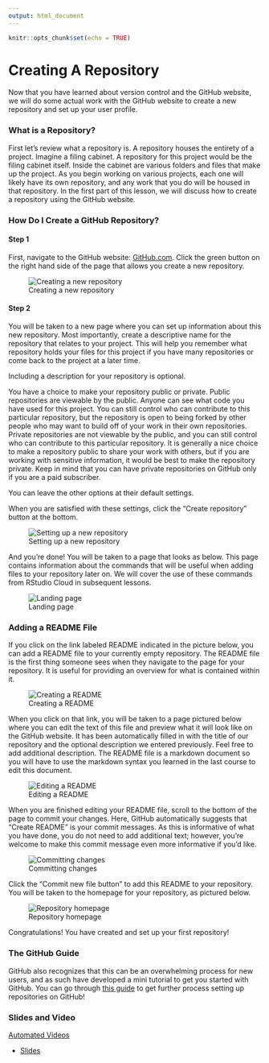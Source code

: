 ```yaml
---
output: html_document
---
```


```r
knitr::opts_chunk$set(echo = TRUE)
```

# Creating A Repository

Now that you have learned about version control and the GitHub website, we will do some actual work with the GitHub website to create a new repository and set up your user profile.

### What is a Repository?

First let's review what a repository is. A repository houses the entirety of a project. Imagine a filing cabinet. A repository for this project would be the filing cabinet itself. Inside the cabinet are various folders and files that make up the project. As you begin working on various projects, each one will likely have its own repository, and any work that you do will be housed in that repository. In the first part of this lesson, we will discuss how to create a repository using the GitHub website.

### How Do I Create a GitHub Repository?

#### Step 1

First, navigate to the GitHub website: [GitHub.com](https://github.com/). Click the green button on the right hand side of the page that allows you create a new repository.


![Creating a new repository](https://docs.google.com/presentation/d/1Dxf8VZi4RAf4BA8Xb__gbnTxFLIJKM-mxSy_BMA48DU/export/png?id=1Dxf8VZi4RAf4BA8Xb__gbnTxFLIJKM-mxSy_BMA48DU&pageid=g2bfdb07292_0_151)

#### Step 2

You will be taken to a new page where you can set up information about this new repository. Most importantly, create a descriptive name for the repository that relates to your project. This will help you remember what repository holds your files for this project if you have many repositories or come back to the project at a later time.

Including a description for your repository is optional.

You have a choice to make your repository public or private. Public repositories are viewable by the public. Anyone can see what code you have used for this project. You can still control who can contribute to this particular repository, but the repository is open to being forked by other people who may want to build off of your work in their own repositories. Private repositories are not viewable by the public, and you can still control who can contribute to this particular repository. It is generally a nice choice to make a repository public to share your work with others, but if you are working with sensitive information, it would be best to make the repository private. Keep in mind that you can have private repositories on GitHub only if you are a paid subscriber.

You can leave the other options at their default settings.

When you are satisfied with these settings, click the "Create repository" button at the bottom.


![Setting up a new repository](https://docs.google.com/presentation/d/1Dxf8VZi4RAf4BA8Xb__gbnTxFLIJKM-mxSy_BMA48DU/export/png?id=1Dxf8VZi4RAf4BA8Xb__gbnTxFLIJKM-mxSy_BMA48DU&pageid=g38bb68a530_0_8)

And you're done! You will be taken to a page that looks as below. This page contains information about the commands that will be useful when adding files to your repository later on. We will cover the use of these commands from RStudio Cloud in subsequent lessons.


![Landing page](https://docs.google.com/presentation/d/1Dxf8VZi4RAf4BA8Xb__gbnTxFLIJKM-mxSy_BMA48DU/export/png?id=1Dxf8VZi4RAf4BA8Xb__gbnTxFLIJKM-mxSy_BMA48DU&pageid=g38bb68a530_0_19)

### Adding a README File

If you click on the link labeled README indicated in the picture below, you can add a README file to your currently empty repository. The README file is the first thing someone sees when they navigate to the page for your repository. It is useful for providing an overview for what is contained within it.


![Creating a README](https://docs.google.com/presentation/d/1Dxf8VZi4RAf4BA8Xb__gbnTxFLIJKM-mxSy_BMA48DU/export/png?id=1Dxf8VZi4RAf4BA8Xb__gbnTxFLIJKM-mxSy_BMA48DU&pageid=g38bb68a530_0_24)

When you click on that link, you will be taken to a page pictured below where you can edit the text of this file and preview what it will look like on the GitHub website. It has been automatically filled in with the title of our repository and the optional description we entered previously. Feel free to add additional description. The README file is a markdown document so you will have to use the markdown syntax you learned in the last course to edit this document.


![Editing a README](https://docs.google.com/presentation/d/1Dxf8VZi4RAf4BA8Xb__gbnTxFLIJKM-mxSy_BMA48DU/export/png?id=1Dxf8VZi4RAf4BA8Xb__gbnTxFLIJKM-mxSy_BMA48DU&pageid=g38bb68a530_0_32)

When you are finished editing your README file, scroll to the bottom of the page to commit your changes. Here, GitHub automatically suggests that "Create README" is your commit messages. As this is informative of what you have done, you do not need to add additional text; however, you're welcome to make this commit message even more informative if you'd like.


![Committing changes](https://docs.google.com/presentation/d/1Dxf8VZi4RAf4BA8Xb__gbnTxFLIJKM-mxSy_BMA48DU/export/png?id=1Dxf8VZi4RAf4BA8Xb__gbnTxFLIJKM-mxSy_BMA48DU&pageid=g38bb68a530_0_38)

Click the "Commit new file button" to add this README to your repository. You will be taken to the homepage for your repository, as pictured below.


![Repository homepage](https://docs.google.com/presentation/d/1Dxf8VZi4RAf4BA8Xb__gbnTxFLIJKM-mxSy_BMA48DU/export/png?id=1Dxf8VZi4RAf4BA8Xb__gbnTxFLIJKM-mxSy_BMA48DU&pageid=g38bb68a530_0_43)

Congratulations! You have created and set up your first repository!

### The GitHub Guide

GitHub also recognizes that this can be an overwhelming process for new users, and as such have developed a mini tutorial to get you started with GitHub. You can go through [this guide](https://guides.github.com/activities/hello-world/) to get further process setting up repositories on GitHub!



### Slides and Video

[Automated Videos](https://www.youtube.com/watch?v=mC6xwXaUZmk)

* [Slides](https://docs.google.com/presentation/d/1Dxf8VZi4RAf4BA8Xb__gbnTxFLIJKM-mxSy_BMA48DU/edit?usp=sharing)
